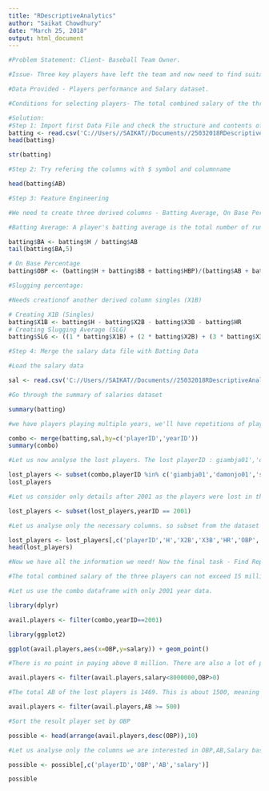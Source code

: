 ---
title: "RDescriptiveAnalytics"
author: "Saikat Chowdhury"
date: "March 25, 2018"
output: html_document
---

```{r}
#Problem Statement: Client- Baseball Team Owner.

#Issue- Three key players have left the team and now need to find suitable replacements.

#Data Provided - Players performance and Salary dataset.

#Conditions for selecting players- The total combined salary of the three players can not exceed 15 million dollars. Their combined number of At Bats (AB) needs to be equal to or greater than the lost players. Their mean OBP had to equal to or greater than the mean OBP of the lost players

```
```{r}
#Solution:
#Step 1: Import first Data File and check the structure and contents of the dataframe
batting <- read.csv('C://Users//SAIKAT//Documents//25032018RDescriptiveAnalytics//Batting.csv')
head(batting)

```
```{r}
str(batting)
```

```{r}
#Step 2: Try refering the columns with $ symbol and columnname

head(batting$AB)
```
```{r}
#Step 3: Feature Engineering

#We need to create three derived columns - Batting Average, On Base Percentage, Slugging Percentage

#Batting Average: A player's batting average is the total number of runs they have scored divided by the number of times they have been out.

batting$BA <- batting$H / batting$AB
tail(batting$BA,5)

```
```{r}
# On Base Percentage
batting$OBP <- (batting$H + batting$BB + batting$HBP)/(batting$AB + batting$BB + batting$HBP + batting$SF)
```

```{r}
#Slugging percentage:

#Needs creationof another derived column singles (X1B)

# Creating X1B (Singles)
batting$X1B <- batting$H - batting$X2B - batting$X3B - batting$HR
# Creating Slugging Average (SLG)
batting$SLG <- ((1 * batting$X1B) + (2 * batting$X2B) + (3 * batting$X3B) + (4 * batting$HR) ) / batting$AB
```

```{r}
#Step 4: Merge the salary data file with Batting Data

#Load the salary data

sal <- read.csv('C://Users//SAIKAT//Documents//25032018RDescriptiveAnalytics//Salaries.csv')
```
```{r}
#Go through the summary of salaries dataset

summary(batting)
```
```{r}
#we have players playing multiple years, we'll have repetitions of playerIDs for multiple years, meaning we want to merge on both players and years.

combo <- merge(batting,sal,by=c('playerID','yearID'))
summary(combo)
```
```{r}
#Let us now analyse the lost players. The lost playerID : giambja01','damonjo01','saenzol01' Subset from the dataframe these players.

lost_players <- subset(combo,playerID %in% c('giambja01','damonjo01','saenzol01') )
lost_players
```
```{r}
#Let us consider only details after 2001 as the players were lost in the year after that. Subset the data for the year 2001.

lost_players <- subset(lost_players,yearID == 2001)

#Let us analyse only the necessary columns. so subset from the dataset only the necessary column.

lost_players <- lost_players[,c('playerID','H','X2B','X3B','HR','OBP','SLG','BA','AB')]
head(lost_players)
```
```{r}
#Now we have all the information we need! Now the final task - Find Replacement Players for the key three players we lost! However, you have three constraints:

#The total combined salary of the three players can not exceed 15 million dollars. Their combined number of At Bats (AB) needs to be equal to or greater than the lost players. Their mean OBP had to equal to or greater than the mean OBP of the lost players

#Let us use the combo dataframe with only 2001 year data.

library(dplyr)
```

```{r}
avail.players <- filter(combo,yearID==2001)
```

```{r}
library(ggplot2)
```

```{r}
ggplot(avail.players,aes(x=OBP,y=salary)) + geom_point()
```

```{r}
#There is no point in paying above 8 million. There are also a lot of players with OBP==0. Filter these players.

avail.players <- filter(avail.players,salary<8000000,OBP>0)
```

```{r}
#The total AB of the lost players is 1469. This is about 1500, meaning I should probably cut off my avail.players at 1500/3= 500 AB.

avail.players <- filter(avail.players,AB >= 500)
```

```{r}
#Sort the result player set by OBP

possible <- head(arrange(avail.players,desc(OBP)),10)
```

```{r}
#Let us analyse only the columns we are interested in OBP,AB,Salary based onplayer ID

possible <- possible[,c('playerID','OBP','AB','salary')]
```

```{r}
possible
```


